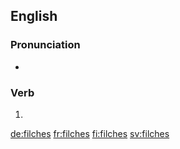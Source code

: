 ==English==

===Pronunciation===
* {{IPA|/ˈfɪltʃ.ɘz/|lang=en}}

===Verb===
{{head|en|verb form}}

# {{en-third-person singular of|filch}}

[[de:filches]]
[[fr:filches]]
[[fi:filches]]
[[sv:filches]]